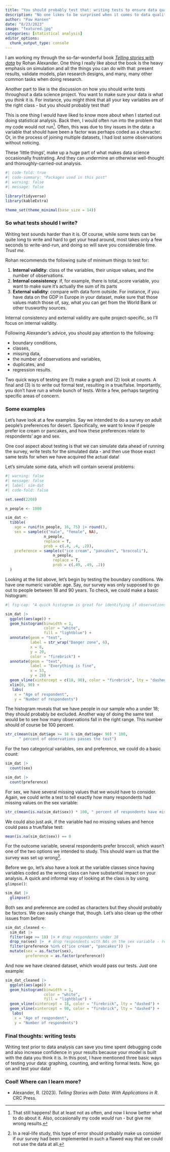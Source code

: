 ```yaml
---
title: "You should probably test that: writing tests to ensure data quality"
description: "No one likes to be surprised when it comes to data quality. Writing tests will help you varify your data is what you think it is"
author: "Paw Hansen"
date: "8/23/2023"
image: "featured.jpg"
categories: [statistical analysis]
editor_options: 
  chunk_output_type: console
---
```


I am working my through the so-far-wonderful book [*Telling stories with data*](https://tellingstorieswithdata.com) by Rohan Alexander. One thing I really like about the book is the heavy emphasis on simulation and all the things you can do with that: present results, validate models, plan research designs, and many, many other common tasks when doing research. 

Another part to like is the discussion on how you should write tests throughout a data science project. You want to make sure your data *is* what you *think* it is. For instance, you might *think* that all your key variables are of the right class - but you should probably test that!

This is one thing I would have liked to know more about when I started out doing statistical analysis. Back then, I would often run into the problem that my code would not run[^1]. Often, this was due to tiny issues in the data: a variable that should have been a factor was perhaps coded as a character. Or, in the process of joining multiple datasets, I had lost some observations without noticing.

[^1]: That still happens! But at least not as often, and now I know better what to do about it. Also, occasionally my code *would* run - but give me wrong results.

These 'little things', make up a huge part of what makes data science occasionally frustrating. And they can undermine an otherwise well-thought and thoroughly-carried-out analysis.

```r
#| code-fold: true
#| code-summary: "Packages used in this post"
#| warning: false
#| message: false

library(tidyverse)
library(kableExtra)

theme_set(theme_minimal(base_size = 14))

```

### So what tests should I write?

Writing test sounds harder than it is. Of course, while some tests can be quite long to write and hard to get your head around, most takes only a few seconds to write-and-run, and doing so will save you considerable time. *Trust me*.

Rohan recommends the following suite of minimum things to test for:

1.  **Internal validity**: class of the variables, their unique values, and the number of observations.
2.  **Internal consistency**: if, for example, there is total_score variable, you want to make sure it's actually the sum of its parts
3.  **External validity**: compare with data form outside. For instance, if you have data on the GDP in Europe in your dataset, make sure that those values match those of, say, what you can get from the World Bank or other trusworthy sources.

Internal consistency and external validity are quite project-specific, so I'll focus on internal validity.

Following Alexander's advice, you should pay attention to the following:

-   boundary conditions,
-   classes,
-   missing data,
-   the number of observations and variables,
-   duplicates, and
-   regression results.

Two quick ways of testing are (1) make a graph and (2) look at counts. A final and (3) is to write out formal test, resulting in a true/false. Importantly, you don't have run a whole bunch of tests. Write a few, perhaps targeting specific areas of concern.

### Some examples 
Let's have look at a few examples. Say we intended to do a survey on adult people's preferences for desert. Specifically, we want to know if people prefer ice cream or pancakes, and how these preferences relate to respondents' age and sex. 

One cool aspect about testing is that we can simulate data ahead of running the survey, write tests for the simulated data - and then use those exact same tests for when we have acquired the actual data!  

Let's simulate some data, which will contain several problems: 

```r
#| warning: false
#| message: false
#| label: sim-dat
#| code-fold: false

set.seed(2208)

n_people <- 1000

sim_dat <- 
  tibble(
    age = runif(n_people, 16, 75) |> round(),
    sex = sample(c("male", "female", NA), 
                 n_people, 
                 replace = T,
                 prob = c(.4, .4, .2)),
    preference = sample(c("ice cream", "pancakes", "broccoli"), 
                     n_people, 
                     replace = T,
                     prob = c(.49, .49, .2))
  )

```

Looking at the list above, let's begin by testing the boundary conditions. We have one numeric variable: age. Say, our survey was only supposed to go out to people between 18 and 90 years. To check, we could make a basic histogram:

```r
#| fig-cap: "A quick histogram is great for identifying if observations fall outside meaningful bondaries."

sim_dat |> 
  ggplot(aes(age)) + 
  geom_histogram(binwidth = 1, 
                 color = "white", 
                 fill = "lightblue") +
  annotate(geom = "text", 
           label = str_wrap("Danger zone", 6), 
           x = 8, 
           y = 20, 
           color = "firebrick") + 
  annotate(geom = "text", 
           label = "Everything is fine", 
           x = 53, 
           y = 28) + 
  geom_vline(xintercept = c(18, 90), color = "firebrick", lty = "dashed") + 
  xlim(0, 90) + 
   labs(
    x = "Age of respondent",
    y = "Number of respondents")

```

The histogram reveals that we have people in our sample who a under 18; they should probably be excluded. Another way of doing the same test would be to see how many observations fall in the right range. This number should of course be 100 percent.  

```r

str_c(mean(sim_dat$age >= 18 & sim_dat$age< 90) * 100, 
      " percent of observations passes the test")

```

For the two categorical variables, sex and preference, we could do a basic count:

```r

sim_dat |> 
  count(sex)

sim_dat |> 
  count(preference)

```

For sex, we have several missing values that we would have to consider. Again, we could write a test to tell exactly how many respondents had missing values on the sex variable:

```r

str_c(mean(is.na(sim_dat$sex)) * 100, " percent of respondents have missing values on the sex variable")

```

We could also just ask, if the variable had no missing values and hence could pass a true/false test:

```r
mean(is.na(sim_dat$sex)) == 0
```

For the outcome variable, several respondents prefer broccoli, which wasn't one of the two options we intended to study. This should warn us that the survey was set up wrong[^2]. 

[^2]: In a real-life study, this type of error should probably make us consider if our survey had been implemented in such a flawed way that we could not use the data at all.  

Before we go, let's also have a look at the variable classes since having variables coded as the wrong class can have substantial impact on your analysis. A quick and informal way of looking at the class is by using `glimpse()`:

```r

sim_dat |> 
  glimpse()

```

Both sex and preference are coded as characters but they should probably be factors. We can easily change that, though. Let's also clean up the other issues from before: 

```r

sim_dat_cleaned <- 
  sim_dat |> 
  filter(age >= 18) |> # drop respondents under 18 
  drop_na(sex) |>  # drop respondents with NAs on the sex variable - requires some consideration
  filter(preference %in% c("ice cream", "pancakes")) |> 
  mutate(sex = as.factor(sex),
         preference = as.factor(preference))

```

And now we have cleaned dataset, which would pass our tests. Just one example: 

```r
sim_dat_cleaned |> 
  ggplot(aes(age)) + 
  geom_histogram(binwidth = 1, 
                 color = "white", 
                 fill = "lightblue") +
  geom_vline(xintercept = 18, color = "firebrick", lty = "dashed") + 
  geom_vline(xintercept = 90, color = "firebrick", lty = "dashed") + 
   labs(
    x = "Age of respondent",
    y = "Number of respondents")
```


### Final thoughts: writing tests

Writing test prior to data analysis can save you time spent debugging code and also increase confidence in your results because your model is built with the data you think it is. In this post, I have mentioned three basic ways of testing your data: graphing, counting, and writing formal tests. Now, go on and test your data!  

### Cool! Where can I learn more?

-   Alexander, R. (2023). *Telling Stories with Data: With Applications in R*. CRC Press.
